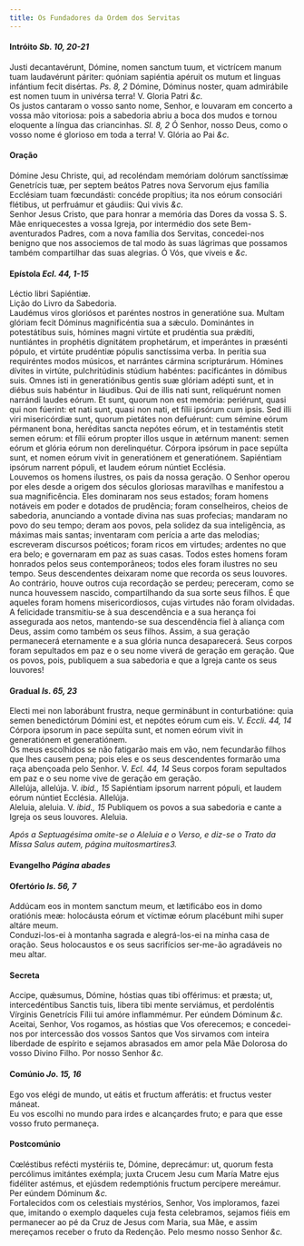 ```yaml
---
title: Os Fundadores da Ordem dos Servitas
---
```



<h4 class="text-center">Intróito <em>Sb. 10, 20-21</em></h4>
<div class="container-fluid">
<div class="row">
<div class="col-6 dropcaps text-justify">
Justi decantavérunt, Dómine, nomen sanctum tuum, et victrícem manum tuam laudavérunt páriter: quóniam sapiéntia apéruit os mutum et linguas infántium fecit disértas. <em>Ps. 8, 2</em> Dómine, Dóminus noster, quam admirábile est nomen tuum in univérsa terra!
V. Gloria Patri <em>&c.</em>
</div>
<div class="col-6 dropcaps text-justify">
Os justos cantaram o vosso santo nome, Senhor, e louvaram em concerto a vossa mão vitoriosa: pois a sabedoria abriu a boca dos mudos e tornou eloquente a língua das criancinhas. <em>Sl. 8, 2</em> Ó Senhor, nosso Deus, como o vosso nome é glorioso em toda a terra!
V. Glória ao Pai <em>&c.</em>
</div>
</div>
</div>

<h4 class="text-center">Oração</h4>
<div class="container-fluid">
<div class="row">
<div class="col-6 dropcaps text-justify">
Dómine Jesu Christe, qui, ad recoléndam memóriam dolórum sanctíssimæ Genetrícis tuæ, per septem beátos Patres nova Servorum ejus família Ecclésiam tuam fœcundásti: concéde propítius; ita nos eórum consociári flétibus, ut perfruámur et gáudiis: Qui vivis <em>&c.</em>
</div>
<div class="col-6 dropcaps text-justify">
Senhor Jesus Cristo, que para honrar a memória das Dores da vossa S. S. Mãe enriquecestes a vossa Igreja, por intermédio dos sete Bem-aventurados Padres, com a nova família dos Servitas, concedei-nos benigno que nos associemos de tal modo às suas lágrimas que possamos também compartilhar das suas alegrias. Ó Vós, que viveis e <em>&c.</em>
</div>
</div>
</div>

<h4 class="text-center">Epístola <em>Ecl. 44, 1-15</em></h4>
<div class="container-fluid">
<div class="row">
<div class="col-6 text-justify">
Léctio libri Sapiéntiæ.
</div>
<div class="col-6 text-justify">
Lição do Livro da Sabedoria.
</div>
<div class="col-6 dropcaps text-justify">
Laudémus viros gloriósos et paréntes nostros in generatióne sua. Multam glóriam fecit Dóminus magnificéntia sua a sǽculo. Dominántes in potestátibus suis, hómines magni virtúte et prudéntia sua prǽditi, nuntiántes in prophétis dignitátem prophetárum, et imperántes in præsénti pópulo, et virtúte prudéntiæ pópulis sanctíssima verba. In perítia sua requiréntes modos músicos, et narrántes cármina scripturárum. Hómines dívites in virtúte, pulchritúdinis stúdium habéntes: pacificántes in dómibus suis. Omnes isti in generatiónibus gentis suæ glóriam adépti sunt, et in diébus suis habéntur in láudibus. Qui de illis nati sunt, reliquérunt nomen narrándi laudes eórum. Et sunt, quorum non est memória: periérunt, quasi qui non fúerint: et nati sunt, quasi non nati, et fílii ipsórum cum ipsis. Sed illi viri misericórdiæ sunt, quorum pietátes non defuérunt: cum sémine eórum pérmanent bona, heréditas sancta nepótes eórum, et in testaméntis stetit semen eórum: et fílii eórum propter illos usque in ætérnum manent: semen eórum et glória eórum non derelinquétur. Córpora ipsórum in pace sepúlta sunt, et nomen eórum vivit in generatiónem et generatiónem. Sapiéntiam ipsórum narrent pópuli, et laudem eórum núntiet Ecclésia.
</div>
<div class="col-6 dropcaps text-justify">
Louvemos os homens ilustres, os pais da nossa geração. O Senhor operou por eles desde a origem dos séculos gloriosas maravilhas e manifestou a sua magnificência. Eles dominaram nos seus estados; foram homens notáveis em poder e dotados de prudência; foram conselheiros, cheios de sabedoria, anunciando a vontade divina nas suas profecias; mandaram no povo do seu tempo; deram aos povos, pela solidez da sua inteligência, as máximas mais santas; inventaram com perícia a arte das melodias; escreveram discursos poéticos; foram ricos em virtudes; ardentes no que era belo; e governaram em paz as suas casas. Todos estes homens foram honrados pelos seus contemporâneos; todos eles foram ilustres no seu tempo. Seus descendentes deixaram nome que recorda os seus louvores. Ao contrário, houve outros cuja recordação se perdeu; pereceram, como se nunca houvessem nascido, compartilhando da sua sorte seus filhos. É que aqueles foram homens misericordiosos, cujas virtudes não foram olvidadas. A felicidade transmitiu-se à sua descendência e a sua herança foi assegurada aos netos, mantendo-se sua descendência fiel à aliança com Deus, assim como também os seus filhos. Assim, a sua geração permanecerá eternamente e a sua glória nunca desaparecerá. Seus corpos foram sepultados em paz e o seu nome viverá de geração em geração. Que os povos, pois, publiquem a sua sabedoria e que a Igreja cante os seus louvores!
</div>
</div>
</div>

<h4 class="text-center">Gradual <em>Is. 65, 23</em></h4>
<div class="container-fluid">
<div class="row">
<div class="col-6 dropcaps text-justify">
Electi mei non laborábunt frustra, neque germinábunt in conturbatióne: quia semen benedictórum Dómini est, et nepótes eórum cum eis. V. <em>Eccli. 44, 14</em> Córpora ipsorum in pace sepúlta sunt, et nomen eórum vivit in generatiónem et generatiónem.
</div>
<div class="col-6 dropcaps text-justify">
Os meus escolhidos se não fatigarão mais em vão, nem fecundarão filhos que lhes causem pena; pois eles e os seus descendentes formarão uma raça abençoada pelo Senhor. V. <em>Ecl. 44, 14</em> Seus corpos foram sepultados em paz e o seu nome vive de geração em geração.
</div>
<div class="col-6 text-justify">
Allelúja, allelúja. V. <em>ibid., 15</em> Sapiéntiam ipsorum narrent pópuli, et laudem eórum núntiet Ecclésia. Allelúja.
</div>
<div class="col-6 text-justify">
Aleluia, aleluia. V. <em>ibid., 15</em> Publiquem os povos a sua sabedoria e cante a Igreja os seus louvores. Aleluia.
</div>
</div>
</div>

<em>Após a Septuagésima omite-se o Aleluia e o Verso, e diz-se o Trato da Missa Salus autem, página muitosmartires3.</em>

<h4 class="text-center">Evangelho <em>Página abades</em></h4>

<h4 class="text-center">Ofertório <em>Is. 56, 7</em></h4>
<div class="container-fluid">
<div class="row">
<div class="col-6 dropcaps text-justify">
Addúcam eos in montem sanctum meum, et lætificábo eos in domo oratiónis meæ: holocáusta eórum et víctimæ eórum placébunt mihi super altáre meum.
</div>
<div class="col-6 dropcaps text-justify">
Conduzi-los-ei à montanha sagrada e alegrá-los-ei na minha casa de oração. Seus holocaustos e os seus sacrifícios ser-me-ão agradáveis no meu altar.
</div>
</div>
</div>

<h4 class="text-center">Secreta</h4>
<div class="container-fluid">
<div class="row">
<div class="col-6 dropcaps text-justify">
Accipe, quǽsumus, Dómine, hóstias quas tibi offérimus: et præsta; ut, intercedéntibus Sanctis tuis, libera tibi mente serviámus, et perdoléntis Vírginis Genetrícis Fílii tui amóre inflammémur. Per eúndem Dóminum <em>&c.</em>
</div>
<div class="col-6 dropcaps text-justify">
Aceitai, Senhor, Vos rogamos, as hóstias que Vos oferecemos; e concedei-nos por intercessão dos vossos Santos que Vos sirvamos com inteira liberdade de espírito e sejamos abrasados em amor pela Mãe Dolorosa do vosso Divino Filho. Por nosso Senhor <em>&c.</em>
</div>
</div>
</div>

<h4 class="text-center">Comúnio <em>Jo. 15, 16</em></h4>
<div class="container-fluid">
<div class="row">
<div class="col-6 dropcaps text-justify">
Ego vos elégi de mundo, ut eátis et fructum afferátis: et fructus vester máneat.
</div>
<div class="col-6 dropcaps text-justify">
Eu vos escolhi no mundo para irdes e alcançardes fruto; e para que esse vosso fruto permaneça.
</div>
</div>
</div>

<h4 class="text-center">Postcomúnio</h4>
<div class="container-fluid">
<div class="row">
<div class="col-6 dropcaps text-justify">
Cœléstibus refécti mystériis te, Dómine, deprecámur: ut, quorum festa percólimus imitántes exémpla; juxta Crucem Jesu cum María Matre ejus fidéliter astémus, et ejúsdem redemptiónis fructum percípere mereámur. Per eúndem Dóminum <em>&c.</em>
</div>
<div class="col-6 dropcaps text-justify">
Fortalecidos com os celestiais mystérios, Senhor, Vos imploramos, fazei que, imitando o exemplo daqueles cuja festa celebramos, sejamos fiéis em permanecer ao pé da Cruz de Jesus com Maria, sua Mãe, e assim mereçamos receber o fruto da Redenção. Pelo mesmo nosso Senhor <em>&c.</em>
</div>
</div>
</div>
